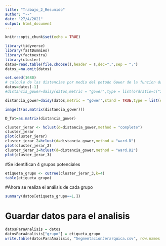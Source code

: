 ```yaml
---
title: "Trabajo_2_Resumido"
author: "--"
date: "27/4/2021"
output: html_document
---
```


```r
knitr::opts_chunk$set(echo = TRUE)
```

```r
library(tidyverse)
library(fastDummies)
library(factoextra)
library(cluster)
datos=read.table(file.choose(),header = T,dec=".",sep = ";")
datos_=na.omit(datos)
```

```r
set.seed(1680)
# calculo de las distencias por medio del petodo Gower de la funcion daisy
datos=datos[-1]
#distancia_gower=daisy(datos,metric = "gower",type = list(ordratio=c("impo_cv","expo_vt","cxp","cxc","totalinventory","rotacion_inventarios","rotacion_cxc","rotacion_cxp","ciclo_negiocio","ciclo_financiero"),asymm=c("tiene_ventas_fisicas","tiene_ventas_electronicas")))

distancia_gower=daisy(datos,metric = "gower",stand = TRUE,type = list(ordratio=c("impo_cv", "expo_vt","cxp","cxc","totalinventory","rotacion_inventarios","rotacion_cxc","rotacion_cxp","ciclo_negocio","ciclo_financiero"),asymm=c("tiene_ventas_fisicas","tiene_ventas_electronicas")))

image(t(as.matrix(distancia_gower)))

D_Tot=as.matrix(distancia_gower)

```


```r
cluster_jerar <- hclust(d=distancia_gower,method = "complete")
cluster_jerar
plot(cluster_jerar)
cluster_jerar_2=hclust(d=distancia_gower,method = "ward.D")
plot(cluster_jerar_2)
cluster_jerar_3=hclust(d=distancia_gower,method = "ward.D2")
plot(cluster_jerar_3)
```

#Se identifican 4 grupos potenciales
```r
etiqueta_grupo <- cutree(cluster_jerar_3,k=4)
table(etiqueta_grupo)


```

#Ahora se realiza el análisis de cada grupo
```r
summary(datos[etiqueta_grupo==1,])
```

# Guardar datos para el analisis

```r
datosParaAnalisis = datos
datosParaAnalisis["grupo"] = etiqueta_grupo
write.table(datosParaAnalisis, "SegmentacionJerarquica.csv", row.names = F, sep=";")
```


